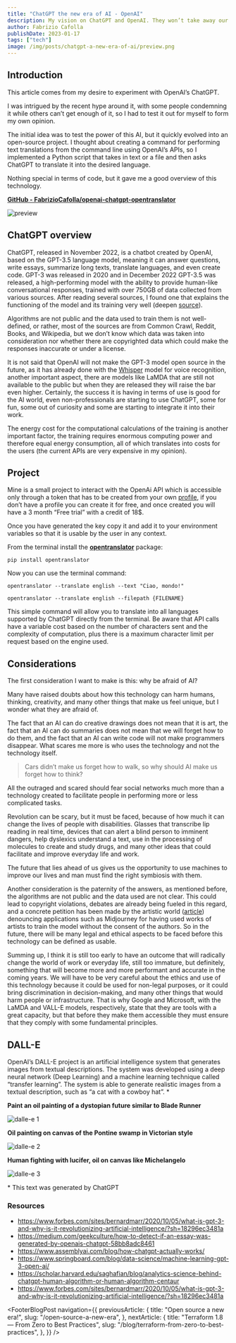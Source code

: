 ```yaml
---
title: "ChatGPT the new era of AI - OpenAI"
description: My vision on ChatGPT and OpenAI. They won’t take away our jobs, but rather they will help us to become more efficient and productive..
author: Fabrizio Cafolla
publishDate: 2023-01-17
tags: ["tech"]
image: /img/posts/chatgpt-a-new-era-of-ai/preview.png
---
```



## Introduction

This article comes from my desire to experiment with OpenAI’s ChatGPT.

I was intrigued by the recent hype around it, with some people condemning it while others can’t get enough of it, so I had to test it out for myself to form my own opinion.

The initial idea was to test the power of this AI, but it quickly evolved into an open-source project. I thought about creating a command for performing text translations from the command line using OpenAI’s APIs, so I implemented a Python script that takes in text or a file and then asks ChatGPT to translate it into the desired language.

Nothing special in terms of code, but it gave me a good overview of this technology.

[**GitHub - FabrizioCafolla/openai-chatgpt-opentranslator**](https://github.com/FabrizioCafolla/opentranslator)

![preview](/img/posts/chatgpt-a-new-era-of-ai/preview.png)

## ChatGPT overview

ChatGPT, released in November 2022, is a chatbot created by OpenAI, based on the GPT-3.5 language model, meaning it can answer questions, write essays, summarize long texts, translate languages, and even create code. GPT-3 was released in 2020 and in December 2022 GPT-3.5 was released, a high-performing model with the ability to provide human-like conversational responses, trained with over 750GB of data collected from various sources. After reading several sources, I found one that explains the functioning of the model and its training very well (deepen [source](https://www.assemblyai.com/blog/how-chatgpt-actually-works/)).

Algorithms are not public and the data used to train them is not well-defined, or rather, most of the sources are from Common Crawl, Reddit, Books, and Wikipedia, but we don’t know which data was taken into consideration nor whether there are copyrighted data which could make the responses inaccurate or under a license.

It is not said that OpenAI will not make the GPT-3 model open source in the future, as it has already done with the [Whisper](https://github.com/openai/whisper) model for voice recognition, another important aspect, there are models like LaMDA that are still not available to the public but when they are released they will raise the bar even higher. Certainly, the success it is having in terms of use is good for the AI world, even non-professionals are starting to use ChatGPT, some for fun, some out of curiosity and some are starting to integrate it into their work.

The energy cost for the computational calculations of the training is another important factor, the training requires enormous computing power and therefore equal energy consumption, all of which translates into costs for the users (the current APIs are very expensive in my opinion).

## Project

Mine is a small project to interact with the OpenAi API which is accessible only through a token that has to be created from your own [profile](https://beta.openai.com/account/api-keys), if you don’t have a profile you can create it for free, and once created you will have a 3 month “Free trial” with a credit of 18$.

Once you have generated the key copy it and add it to your environment variables so that it is usable by the user in any context.

From the terminal install the [**opentranslator**](https://github.com/FabrizioCafolla/opentranslator) package:

```
pip install opentranslator
```

Now you can use the terminal command:

```
opentranslator --translate english --text "Ciao, mondo!"

opentranslator --translate english --filepath {FILENAME}
```

This simple command will allow you to translate into all languages supported by ChatGPT directly from the terminal. Be aware that API calls have a variable cost based on the number of characters sent and the complexity of computation, plus there is a maximum character limit per request based on the engine used.

## Considerations

The first consideration I want to make is this: why be afraid of AI?

Many have raised doubts about how this technology can harm humans, thinking, creativity, and many other things that make us feel unique, but I wonder what they are afraid of.

The fact that an AI can do creative drawings does not mean that it is art, the fact that an AI can do summaries does not mean that we will forget how to do them, and the fact that an AI can write code will not make programmers disappear. What scares me more is who uses the technology and not the technology itself.

> Cars didn’t make us forget how to walk, so why should AI make us forget how to think?

All the outraged and scared should fear social networks much more than a technology created to facilitate people in performing more or less complicated tasks.

Revolution can be scary, but it must be faced, because of how much it can change the lives of people with disabilities. Glasses that transcribe lip reading in real time, devices that can alert a blind person to imminent dangers, help dyslexics understand a text, use in the processing of molecules to create and study drugs, and many other ideas that could facilitate and improve everyday life and work.

The future that lies ahead of us gives us the opportunity to use machines to improve our lives and man must find the right symbiosis with them.

Another consideration is the paternity of the answers, as mentioned before, the algorithms are not public and the data used are not clear. This could lead to copyright violations, debates are already being fueled in this regard, and a concrete petition has been made by the artistic world ([article](https://winbuzzer.com/2023/01/16/copyright-lawsuit-against-diffusion-and-midjounrey-led-by-same-team-battling-github-copilot-xcxwbn/)) denouncing applications such as Midjourney for having used works of artists to train the model without the consent of the authors. So in the future, there will be many legal and ethical aspects to be faced before this technology can be defined as usable.

Summing up, I think it is still too early to have an outcome that will radically change the world of work or everyday life, still too immature, but definitely, something that will become more and more performant and accurate in the coming years. We will have to be very careful about the ethics and use of this technology because it could be used for non-legal purposes, or it could bring discrimination in decision-making, and many other things that would harm people or infrastructure. That is why Google and Microsoft, with the LaMDA and VALL-E models, respectively, state that they are tools with a great capacity, but that before they make them accessible they must ensure that they comply with some fundamental principles.

## DALL-E

OpenAI’s DALL-E project is an artificial intelligence system that generates images from textual descriptions. The system was developed using a deep neural network (Deep Learning) and a machine learning technique called “transfer learning”. The system is able to generate realistic images from a textual description, such as “a cat with a cowboy hat”. \*

**Paint an oil painting of a dystopian future similar to Blade Runner**

![dalle-e 1](/img/posts/chatgpt-a-new-era-of-ai/dalle-1.jpg)

**Oil painting on canvas of the Pontine swamp in Victorian style**

![dalle-e 2](/img/posts/chatgpt-a-new-era-of-ai/dalle-2.jpg)

**Human fighting with lucifer, oil on canvas like Michelangelo**

![dalle-e 3](/img/posts/chatgpt-a-new-era-of-ai/dalle-3.jpg)

\* This text was generated by ChatGPT

### Resources

- https://www.forbes.com/sites/bernardmarr/2020/10/05/what-is-gpt-3-and-why-is-it-revolutionizing-artificial-intelligence/?sh=18296ec3481a
- https://medium.com/geekculture/how-to-detect-if-an-essay-was-generated-by-openais-chatgpt-58bb8adc8461
- https://www.assemblyai.com/blog/how-chatgpt-actually-works/
- https://www.springboard.com/blog/data-science/machine-learning-gpt-3-open-ai/
- https://scholar.harvard.edu/saghafian/blog/analytics-science-behind-chatgpt-human-algorithm-or-human-algorithm-centaur
- https://www.forbes.com/sites/bernardmarr/2020/10/05/what-is-gpt-3-and-why-is-it-revolutionizing-artificial-intelligence/?sh=18296ec3481a

<FooterBlogPost
  navigation={{
    previousArticle: {
      title: "Open source a new era!",
      slug: "/open-source-a-new-era",
    },
    nextArticle: {
      title: "Terraform 1.8 — From Zero to Best Practices",
      slug: "/blog/terraform-from-zero-to-best-practices",
    },
  }}
/>
